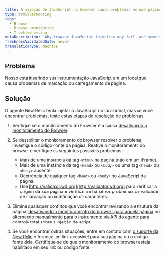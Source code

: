 ```yaml
---
title: A injeção de JavaScript no browser causa problemas em uma página
type: troubleshooting
tags:
  - Browser
  - Browser monitoring
  - Troubleshooting
metaDescription: 'Why browser JavaScript injection may fail, and some suggested solutions.'
freshnessValidatedDate: never
translationType: machine
---
```


## Problema

Nosso <InlinePopover type="browser"/>está inserindo sua instrumentação JavaScript em um local que causa problemas de marcação ou carregamento de página.

## Solução

O agente New Relic tenta injetar o JavaScript no local ideal, mas se você encontrar problemas, tente estas etapas de resolução de problemas.

1. Verifique se o monitoramento do Browser é a causa [desativando o monitoramento do Browser](/docs/browser/new-relic-browser/installation/disable-browser-monitoring/).

2. Se desabilitar o monitoramento do browser resolver o problema, investigue o código-fonte da página. Reative o monitoramento do browser e verifique os seguintes possíveis problemas:

   * Mais de uma instância da tag `<html>` na página (não em um iFrame).
   * Mais de uma instância da tag `<head>` ou `<body>` ou uma tag `<head>` ou `<body>` ausente.
   * Ocorrência de qualquer tag `<head>` ou `<body>` no JavaScript da página.
   * Use [http://validator.w3.org](http://validator.w3.org) para verificar a origem da sua página e verificar se há sérios problemas de validade de marcação ou codificação de caracteres.

3. Elimine quaisquer conflitos que você encontrar revisando a estrutura da página, [desativando o monitoramento do browser para aquela página](/docs/browser/new-relic-browser/installation-configuration/disable-browser-monitoring-specific-pages) ou alternando [manualmente para o instrumento via API do agente](/docs/browser/new-relic-browser/installation-configuration/browser-settings-ui-options-browser-monitoring#agent-instrumentation) para controle total sobre a injeção de script.

4. Se você encontrar outras situações, entre em contato com [o suporte da New Relic](https://support.newrelic.com/) e forneça um link acessível para sua página ou o código-fonte dela. Certifique-se de que o monitoramento do browser esteja habilitado em seu link ou código fonte.
